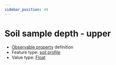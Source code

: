 ```yaml
---
sidebar_position: 44
---
```



# Soil sample depth - upper

- [Observable property](/viewers/dawe-vocabs?uri=https://linked.data.gov.au/def/nrm/2729becc-9e41-4303-9311-ec2a506e62e5) definition
- Feature type: [soil profile](http://linked.data.gov.au/def/tern-cv/80c39b95-0912-4267-bb66-2fa081683723)
- Value type: [Float](https://w3id.org/tern/ontologies/tern/Float)

<Example
  protocolModule="soil-pit-characterization"
  observableProperty="https://linked.data.gov.au/def/nrm/2729becc-9e41-4303-9311-ec2a506e62e5"
/>

